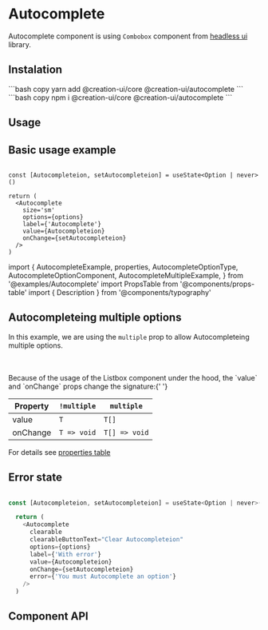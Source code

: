 # Autocomplete

Autocomplete component is using `Combobox` component from
[headless ui](https://headlessui.com/react/combobox) library.

## Instalation


<Tabs items={SCRIPTS_TABS}>
  <Tab>
    ```bash copy yarn add @creation-ui/core @creation-ui/autocomplete ```
  </Tab>
  <Tab>```bash copy npm i @creation-ui/core @creation-ui/autocomplete ```</Tab>
</Tabs>

## Usage

## Basic usage example

```tsx copy

const [Autocompleteion, setAutocompleteion] = useState<Option | never>()

return (
  <Autocomplete
    size='sm'
    options={options}
    label={'Autocomplete'}
    value={Autocompleteion}
    onChange={setAutocompleteion}
  />
)
```

import {
  AutocompleteExample,
  properties,
  AutocompleteOptionType,
  AutocompleteOptionComponent,
  AutocompleteMultipleExample,
} from '@examples/Autocomplete'
import PropsTable from '@components/props-table'
import { Description } from '@components/typography'

<div className='flex flex-col gap-3'>
  <AutocompleteExample size='sm' label='Small input' />
  <AutocompleteExample size='md' label='Medium input' />
  <AutocompleteExample size='lg' label='Large input' />
</div>

## Autocompleteing multiple options

In this example, we are using the `multiple` prop to allow Autocompleteing multiple options.

<br />
<AutocompleteMultipleExample
  clearable
  clearableButtonText='Clear Autocompleteion'
/>
<br />
Because of the usage of the Listbox component under the hood, the `value` and `onChange`
props change the signature:{' '}

| Property | `!multiple` | `multiple`    |
| -------- | ----------- | ------------- |
| value    | `T`         | `T[]`         |
| onChange | `T => void` | `T[] => void` |

For details see [properties table](#onChange)

## Error state

```js copy

const [Autocompleteion, setAutocompleteion] = useState<Option | never>()

  return (
    <Autocomplete
      clearable
      clearableButtonText="Clear Autocompleteion"
      options={options}
      label={'With error'}
      value={Autocompleteion}
      onChange={setAutocompleteion}
      error={'You must Autocomplete an option'}
    />
  )

```

<AutocompleteExample
  error='You must Autocomplete an option'
  label='With error'
/>

## Component API

<PropsTable
  properties={properties}
  name='Autocomplete'
  description='The main Autocomplete component.'
/>

<PropsTable
  properties={AutocompleteOptionComponent}
  name='AutocompleteOption'
  description='The default Autocomplete option component.'
/>
<PropsTable
  properties={AutocompleteOptionType}
  name='AutocompleteOptionsType'
  description='Default shape of options. Might be ignored in favor of `any`'
/>

